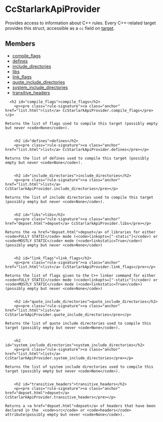 <html devsite>
<head>
  <meta name="project_path" value="/_project.yaml">
  <meta name="book_path" value="/versions/6.3.0/_book.yaml">
</head>
<body>

<h1 class="page-title" id="modules.CcStarlarkApiProvider">CcStarlarkApiProvider</h1>

<!-- {% raw %} -->

Provides access to information about C++ rules.  Every C++-related target provides this struct, accessible as a <code>cc</code> field on <a href="Target.html">target</a>.

<h2>Members</h2>
<ul>
    <li>
    <a href="#compile_flags">compile_flags</a>
  </li>
      <li>
    <a href="#defines">defines</a>
  </li>
      <li>
    <a href="#include_directories">include_directories</a>
  </li>
      <li>
    <a href="#libs">libs</a>
  </li>
      <li>
    <a href="#link_flags">link_flags</a>
  </li>
      <li>
    <a href="#quote_include_directories">quote_include_directories</a>
  </li>
      <li>
    <a href="#system_include_directories">system_include_directories</a>
  </li>
      <li>
    <a href="#transitive_headers">transitive_headers</a>
  </li>
  </ul>

      <h2 id="compile_flags">compile_flags</h2>
        <p><pre class="rule-signature"><a class="anchor" href="list.html">list</a> CcStarlarkApiProvider.compile_flags</pre></p>

    Returns the list of flags used to compile this target (possibly empty but never <code>None</code>).


        <h2 id="defines">defines</h2>
        <p><pre class="rule-signature"><a class="anchor" href="list.html">list</a> CcStarlarkApiProvider.defines</pre></p>

    Returns the list of defines used to compile this target (possibly empty but never <code>None</code>).


        <h2 id="include_directories">include_directories</h2>
        <p><pre class="rule-signature"><a class="anchor" href="list.html">list</a> CcStarlarkApiProvider.include_directories</pre></p>

    Returns the list of include directories used to compile this target (possibly empty but never <code>None</code>).


        <h2 id="libs">libs</h2>
        <p><pre class="rule-signature"><a class="anchor" href="depset.html">depset</a> CcStarlarkApiProvider.libs</pre></p>

    Returns the <a href="depset.html">depset</a> of libraries for either <code>FULLY STATIC</code> mode (<code>linkopts=["-static"]</code>) or <code>MOSTLY STATIC</code> mode (<code>linkstatic=True</code>) (possibly empty but never <code>None</code>)


        <h2 id="link_flags">link_flags</h2>
        <p><pre class="rule-signature"><a class="anchor" href="list.html">list</a> CcStarlarkApiProvider.link_flags</pre></p>

    Returns the list of flags given to the C++ linker command for either <code>FULLY STATIC</code> mode (<code>linkopts=["-static"]</code>) or <code>MOSTLY STATIC</code> mode (<code>linkstatic=True</code>) (possibly empty but never <code>None</code>)


        <h2 id="quote_include_directories">quote_include_directories</h2>
        <p><pre class="rule-signature"><a class="anchor" href="list.html">list</a> CcStarlarkApiProvider.quote_include_directories</pre></p>

    Returns the list of quote include directories used to compile this target (possibly empty but never <code>None</code>).


        <h2 id="system_include_directories">system_include_directories</h2>
        <p><pre class="rule-signature"><a class="anchor" href="list.html">list</a> CcStarlarkApiProvider.system_include_directories</pre></p>

    Returns the list of system include directories used to compile this target (possibly empty but never <code>None</code>).


        <h2 id="transitive_headers">transitive_headers</h2>
        <p><pre class="rule-signature"><a class="anchor" href="depset.html">depset</a> CcStarlarkApiProvider.transitive_headers</pre></p>

    Returns a <a href="depset.html">depset</a> of headers that have been declared in the  <code>src</code> or <code>headers</code> attribute(possibly empty but never <code>None</code>).



</body>
</html>

<!-- {% endraw %} -->
